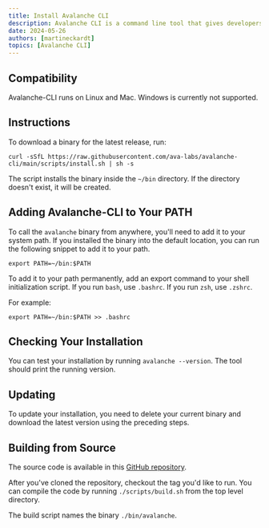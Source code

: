 ```yaml
---
title: Install Avalanche CLI
description: Avalanche CLI is a command line tool that gives developers access to everything Avalanche. This release specializes in helping developers develop and test subnets. This guide shows you how to install Avalanche CLI on your machine.
date: 2024-05-26
authors: [martineckardt]
topics: [Avalanche CLI]
---
```


## Compatibility

Avalanche-CLI runs on Linux and Mac. Windows is currently not supported.

## Instructions

To download a binary for the latest release, run:

```shell
curl -sSfL https://raw.githubusercontent.com/ava-labs/avalanche-cli/main/scripts/install.sh | sh -s
```

The script installs the binary inside the `~/bin` directory. If the directory doesn't exist,
it will be created.

## Adding Avalanche-CLI to Your PATH

To call the `avalanche` binary from anywhere, you'll need to add it to your system path. If you installed
the binary into the default location, you can run the following snippet to add it to your path.

```shell
export PATH=~/bin:$PATH
```

To add it to your path permanently, add an export command to your shell initialization script. If
you run `bash`, use `.bashrc`. If you run `zsh`, use `.zshrc`.

For example:

```shell
export PATH=~/bin:$PATH >> .bashrc
```

## Checking Your Installation

You can test your installation by running `avalanche --version`. The tool should print the running version.

## Updating

To update your installation, you need to delete your current binary and download the latest version
using the preceding steps.

## Building from Source

The source code is available in this [GitHub repository](https://github.com/ava-labs/avalanche-cli).

After you've cloned the repository, checkout the tag you'd like to run. You can compile the code by
running `./scripts/build.sh` from the top level directory.

The build script names the binary `./bin/avalanche`.